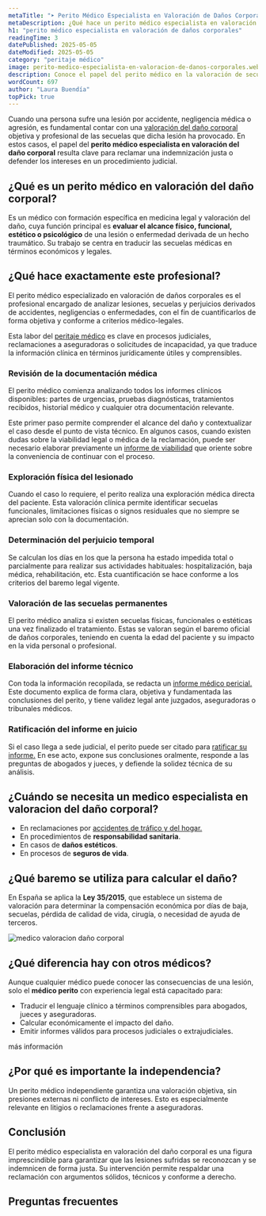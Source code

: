 ```yaml
---
metaTitle: "➤ Perito Médico Especialista en Valoración de Daños Corporales"
metaDescription: ¿Qué hace un perito médico especialista en valoración de daños corporales? Te cuento su papel clave en la cuantificación de lesiones, secuelas y reclamaciones legales.
h1: "perito médico especialista en valoración de daños corporales"
readingTime: 3
datePublished: 2025-05-05
dateModified: 2025-05-05
category: "peritaje médico"
image: perito-medico-especialista-en-valoracion-de-danos-corporales.webp
description: Conoce el papel del perito médico en la valoración de secuelas, lesiones y daños físicos. Clave en reclamaciones, seguros y procesos judiciales.
wordCount: 697
author: "Laura Buendía"
topPick: true
---
```



Cuando una persona sufre una lesión por accidente, negligencia médica o agresión, es fundamental contar con una [valoración del daño corporal](/servicios/valoracion-dano-corporal/) objetiva y profesional de las secuelas que dicha lesión ha provocado. En estos casos, el papel del **perito médico especialista en valoración del daño corporal** resulta clave para reclamar una indemnización justa o defender los intereses en un procedimiento judicial.

## ¿Qué es un perito médico en valoración del daño corporal?

Es un médico con formación específica en medicina legal y valoración del daño, cuya función principal es **evaluar el alcance físico, funcional, estético o psicológico** de una lesión o enfermedad derivada de un hecho traumático. Su trabajo se centra en traducir las secuelas médicas en términos económicos y legales.

## ¿Qué hace exactamente este profesional?

El perito médico especializado en valoración de daños corporales es el profesional encargado de analizar lesiones, secuelas y perjuicios derivados de accidentes, negligencias o enfermedades, con el fin de cuantificarlos de forma objetiva y conforme a criterios médico-legales.

Esta labor del [peritaje médico](/peritaje-medico/que-es-un-peritaje-medico/) es clave en procesos judiciales, reclamaciones a aseguradoras o solicitudes de incapacidad, ya que traduce la información clínica en términos jurídicamente útiles y comprensibles.

### Revisión de la documentación médica

El perito médico comienza analizando todos los informes clínicos disponibles: partes de urgencias, pruebas diagnósticas, tratamientos recibidos, historial médico y cualquier otra documentación relevante.

Este primer paso permite comprender el alcance del daño y contextualizar el caso desde el punto de vista técnico. En algunos casos, cuando existen dudas sobre la viabilidad legal o médica de la reclamación, puede ser necesario elaborar previamente un [informe de viabilidad](/servicios/informes-viabilidad/) que oriente sobre la conveniencia de continuar con el proceso.

### Exploración física del lesionado

Cuando el caso lo requiere, el perito realiza una exploración médica directa del paciente. Esta valoración clínica permite identificar secuelas funcionales, limitaciones físicas o signos residuales que no siempre se aprecian solo con la documentación.

### Determinación del perjuicio temporal

Se calculan los días en los que la persona ha estado impedida total o parcialmente para realizar sus actividades habituales: hospitalización, baja médica, rehabilitación, etc. Esta cuantificación se hace conforme a los criterios del baremo legal vigente.

### Valoración de las secuelas permanentes

El perito médico analiza si existen secuelas físicas, funcionales o estéticas una vez finalizado el tratamiento. Estas se valoran según el baremo oficial de daños corporales, teniendo en cuenta la edad del paciente y su impacto en la vida personal o profesional.

### Elaboración del informe técnico

Con toda la información recopilada, se redacta un [informe médico pericial.](/servicios/informes-medicos-periciales/) Este documento explica de forma clara, objetiva y fundamentada las conclusiones del perito, y tiene validez legal ante juzgados, aseguradoras o tribunales médicos.

### Ratificación del informe en juicio

Si el caso llega a sede judicial, el perito puede ser citado para [ratificar su informe.](/servicios/ratificaciones-judiciales/) En ese acto, expone sus conclusiones oralmente, responde a las preguntas de abogados y jueces, y defiende la solidez técnica de su análisis.

<CtaLinks modifier="service-page" />

## ¿Cuándo se necesita un medico especialista en valoracion del daño corporal?

- En reclamaciones por [accidentes de tráfico y del hogar.](/servicios/accidentes-de-trafico-y-hogar/)
- En procedimientos de **responsabilidad sanitaria**.
- En casos de **daños estéticos**.
- En procesos de **seguros de vida**.

## ¿Qué baremo se utiliza para calcular el daño?

En España se aplica la **Ley 35/2015**, que establece un sistema de valoración para determinar la compensación económica por días de baja, secuelas, pérdida de calidad de vida, cirugía, o necesidad de ayuda de terceros.

<Image
  loading="lazy"
  src="/img/blog/perito-medico-especialista-en-valoracion-de-danos-corporales.webp"
  alt="medico valoracion daño corporal"
  width={1536}
  height={1024}
/>

## ¿Qué diferencia hay con otros médicos?

Aunque cualquier médico puede conocer las consecuencias de una lesión, solo el **médico perito** con experiencia legal está capacitado para:

- Traducir el lenguaje clínico a términos comprensibles para abogados, jueces y aseguradoras.
- Calcular económicamente el impacto del daño.
- Emitir informes válidos para procesos judiciales o extrajudiciales.

<MainCta modifier="service-page">más información</MainCta>

## ¿Por qué es importante la independencia?

Un perito médico independiente garantiza una valoración objetiva, sin presiones externas ni conflicto de intereses. Esto es especialmente relevante en litigios o reclamaciones frente a aseguradoras.

## Conclusión

El perito médico especialista en valoración del daño corporal es una figura imprescindible para garantizar que las lesiones sufridas se reconozcan y se indemnicen de forma justa. Su intervención permite respaldar una reclamación con argumentos sólidos, técnicos y conforme a derecho.

## Preguntas frecuentes

<FAQ faqs={FAQ_PERITO_ESPECIALISTA_VALORACION_DANO_CORPORAL} />

